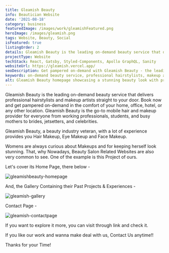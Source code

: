 ```yaml
---
title: Gleamish Beauty
info: Beautician Website
date: '2021-08-18'
category: business
featuredImage: /images/work/gleamishFeatured.png
heroImage: /images/gleamish.png
tags: Website, Beauty, Social
isFeatured: true
listingOrder: 2
details: Gleamish Beauty is the leading on-demand beauty service that delivers professional hairstylists and makeup artists straight to your door, provided socially on internet.
projectType: Website
techStack: React, Gatsby, Styled-Components, Apollo GraphQL, Sanity
websiteUrl: https://gleamish.vercel.app/
seoDescription: Get pampered on-demand with Gleamish Beauty - the leading beauty service that delivers professional hairstylists and makeup artists straight to your door. Book now for stunning hair and makeup in the comfort of your home, office, hotel or any other location.
keywords: on-demand beauty service, professional hairstylists, makeup artists, mobile hair and makeup, working professionals, students, busy mothers, brides, jetsetters, celebrities, Hair Makeup, Eye Makeup, Face Makeup, Beauty Salon, home, office, hotel, location, beauty industry veteran, experience, Past Projects, Gallery, Contact Page.
alt: Gleamish Beauty homepage showcasing a stunning beauty look with professional hair and makeup services available on-demand.
---
```


Gleamish Beauty is the leading on-demand beauty service that delivers professional hairstylists and makeup artists straight to your door. Book now and get pampered on-demand in the comfort of your home, office, hotel, or any other location. Gleamish Beauty is the go-to mobile hair and makeup provider for everyone from working professionals, students, and busy mothers to brides, jetsetters, and celebrities.

Gleamish Beauty, a beauty industry veteran, with a lot of experience provides you Hair Makeup, Eye Makeup and Face Makeup.

Womens are always curious about Makeups and for keeping herself look stunning. That, why Nowadays, Beauty Salon Related Websites are also very common to see. One of the example is this Project of ours.

Let's cover its Home Page, there below -

![gleamishbeauty-homepage](../images/gleamish-homepage.jpeg)

And, the Gallery Containing their Past Projects & Experiences -

![gleamish-gallery](../images/gleamish-gallery.jpeg)

Contact Page -

![gleamish-contactpage](../images/gleamish-contactpage.jpeg)

If you want to explore it more, you can visit through link and check it.

If you like our work and wanna make deal with us, Contact Us anytime!!

Thanks for your Time!
